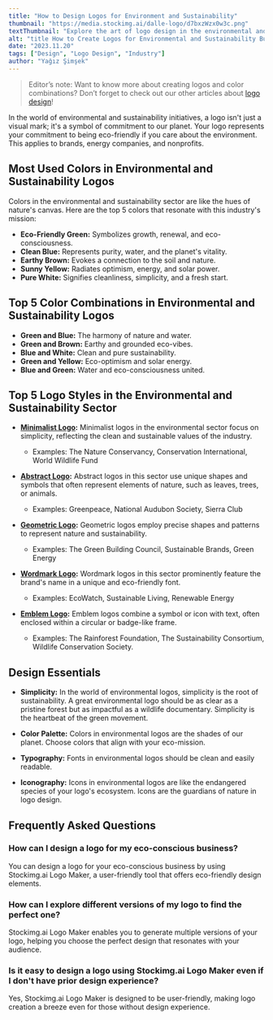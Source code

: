 ```yaml
---
title: "How to Design Logos for Environment and Sustainability"
thumbnail: "https://media.stockimg.ai/dalle-logo/d7bxzWzx0w3c.png"
textThumbnail: "Explore the art of logo design in the environmental and sustainability sector. Discover the most used colors, top color combinations, logo styles, and design essentials for creating impactful logos that reflect a commitment to our planet."
alt: "title How to Create Logos for Environmental and Sustainability Businesses"
date: "2023.11.20"
tags: ["Design", "Logo Design", "Industry"]
author: "Yağız Şimşek"
---
```


<CustomImage
  src="https://media.stockimg.ai/dalle-logo/d7bxzWzx0w3c.png"
  alt="How How to Create Logos for Environmental and Sustainability Businesses"
/>

> Editor’s note: Want to know more about creating logos and color combinations? Don’t forget to check out our other articles about [logo design](https://stockimg.ai/blog/logo-design)!

In the world of environmental and sustainability initiatives, a logo isn't just a visual mark; it's a symbol of commitment to our planet. Your logo represents your commitment to being eco-friendly if you care about the environment. This applies to brands, energy companies, and nonprofits.

## Most Used Colors in Environmental and Sustainability Logos

Colors in the environmental and sustainability sector are like the hues of nature's canvas. Here are the top 5 colors that resonate with this industry's mission:

- **Eco-Friendly Green:** Symbolizes growth, renewal, and eco-consciousness.
- **Clean Blue:** Represents purity, water, and the planet's vitality.
- **Earthy Brown:** Evokes a connection to the soil and nature.
- **Sunny Yellow:** Radiates optimism, energy, and solar power.
- **Pure White:** Signifies cleanliness, simplicity, and a fresh start.

## Top 5 Color Combinations in Environmental and Sustainability Logos

- **Green and Blue:** The harmony of nature and water.
- **Green and Brown:** Earthy and grounded eco-vibes.
- **Blue and White:** Clean and pure sustainability.
- **Green and Yellow:** Eco-optimism and solar energy.
- **Blue and Green:** Water and eco-consciousness united.

## Top 5 Logo Styles in the Environmental and Sustainability Sector

- **[Minimalist Logo](https://stockimg.ai/blog/design/how-to-design-minimalist-logos):** Minimalist logos in the environmental sector focus on simplicity, reflecting the clean and sustainable values of the industry. 
  - Examples: The Nature Conservancy, Conservation International, World Wildlife Fund

- **[Abstract Logo](https://stockimg.ai/blog/design/how-to-design-abstract-logos):** Abstract logos in this sector use unique shapes and symbols that often represent elements of nature, such as leaves, trees, or animals. 
  - Examples: Greenpeace, National Audubon Society, Sierra Club

- **[Geometric Logo](https://stockimg.ai/blog/design/how-to-design-text-and-graphic-logos ):** Geometric logos employ precise shapes and patterns to represent nature and sustainability. 
  - Examples: The Green Building Council, Sustainable Brands, Green Energy

- **[Wordmark Logo](https://stockimg.ai/blog/design/how-to-design-wordmark-logos):** Wordmark logos in this sector prominently feature the brand's name in a unique and eco-friendly font. 
  - Examples: EcoWatch, Sustainable Living, Renewable Energy

- **[Emblem Logo](https://stockimg.ai/blog/design/how-to-design-emblem-logos):** Emblem logos combine a symbol or icon with text, often enclosed within a circular or badge-like frame. 
  - Examples: The Rainforest Foundation, The Sustainability Consortium, Wildlife Conservation Society.

## Design Essentials

- **Simplicity:** In the world of environmental logos, simplicity is the root of sustainability. A great environmental logo should be as clear as a pristine forest but as impactful as a wildlife documentary. Simplicity is the heartbeat of the green movement.

- **Color Palette:** Colors in environmental logos are the shades of our planet. Choose colors that align with your eco-mission.

- **Typography:** Fonts in environmental logos should be clean and easily readable.

- **Iconography:** Icons in environmental logos are like the endangered species of your logo's ecosystem. Icons are the guardians of nature in logo design.

## Frequently Asked Questions

### How can I design a logo for my eco-conscious business?
You can design a logo for your eco-conscious business by using Stockimg.ai Logo Maker, a user-friendly tool that offers eco-friendly design elements.

### How can I explore different versions of my logo to find the perfect one?
Stockimg.ai Logo Maker enables you to generate multiple versions of your logo, helping you choose the perfect design that resonates with your audience.

### Is it easy to design a logo using Stockimg.ai Logo Maker even if I don't have prior design experience?
Yes, Stockimg.ai Logo Maker is designed to be user-friendly, making logo creation a breeze even for those without design experience.
